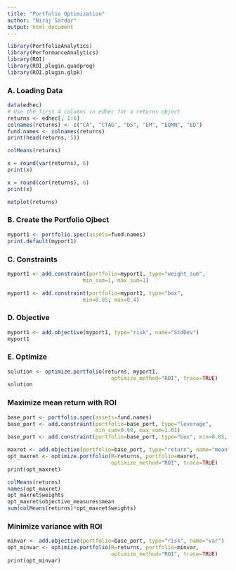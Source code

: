 ```yaml
---
title: "Portfolio Optimization"
author: "Niraj Sardar"
output: html_document
---
```


```r
library(PortfolioAnalytics)
library(PerformanceAnalytics)
library(ROI)
library(ROI.plugin.quadprog)
library(ROI.plugin.glpk)
```
### A. Loading Data 
```r

data(edhec)
# Use the first 4 columns in edhec for a returns object
returns <- edhec[, 1:6]
colnames(returns) <- c("CA", "CTAG", "DS", "EM", "EQMN", "ED")
fund.names <- colnames(returns)
print(head(returns, 5))

colMeans(returns)

x = round(var(returns), 6)
print(x)

x = round(cor(returns), 6)
print(x)

matplot(returns)

```

### B. Create the Portfolio Ojbect

```r

myport1 <- portfolio.spec(assets=fund.names)
print.default(myport1)

```

### C. Constraints

```r

myport1 <- add.constraint(portfolio=myport1, type="weight_sum", 
                        min_sum=1, max_sum=1)

myport1 <- add.constraint(portfolio=myport1, type="box", 
                        min=0.05, max=0.4)
```

### D. Objective
```r
myport1 <- add.objective(myport1, type="risk", name="StdDev")
myport1

```

### E. Optimize
```r

solution <- optimize.portfolio(returns, myport1, 
                                 optimize_method="ROI", trace=TRUE)
solution

```

### Maximize mean return with ROI

```r

base_port <- portfolio.spec(assets=fund.names)
base_port <- add.constraint(portfolio=base_port, type="leverage", 
                            min_sum=0.99, max_sum=1.01)
base_port <- add.constraint(portfolio=base_port, type="box", min=0.05, max=0.65)

maxret <- add.objective(portfolio=base_port, type="return", name="mean")
opt_maxret <- optimize.portfolio(R=returns, portfolio=maxret, 
                                 optimize_method="ROI", trace=TRUE)
print(opt_maxret)
```

```r
colMeans(returns)
names(opt_maxret)
opt_maxret$weights
opt_maxret$objective_measures$mean
sum(colMeans(returns)*opt_maxret$weights)

```

### Minimize variance with ROI
```r

minvar <- add.objective(portfolio=base_port, type="risk", name="var")
opt_minvar <- optimize.portfolio(R=returns, portfolio=minvar, 
                                 optimize_method="ROI", trace=TRUE)
print(opt_minvar)
```

